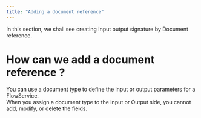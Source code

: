 ```yaml
---
title: "Adding a document reference"
---
```

In this section, we shall see creating Input output signature by Document reference.

# How can we add a document reference ?

You can use a document type to define the input or output parameters for a FlowService.<br/>
When you assign a document type to the Input or Output side, you cannot add, modify, or delete the fields.
<FlowService>
    <FlowStep comment="" img="define_io/doc_ref_4.png"/>
    <FlowStep comment="Click on Document reference" img="define_io/doc_ref_5.png"/>
    <FlowStep comment="" img="define_io/doc_ref_6.png"/>
    <FlowStep comment="Select document reference from the dropdown" img="define_io/doc_ref_2.png"/>
    <FlowStep comment="Click on Done button" img="define_io/doc_ref_7.png"/>
</FlowService>